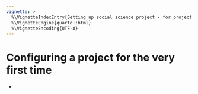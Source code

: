 ```yaml
---
vignette: >
  %\VignetteIndexEntry{Setting up social science project - for project managers}
  %\VignetteEngine{quarto::html}
  %\VignetteEncoding{UTF-8}
---
```



# Configuring a project for the very first time

-   


